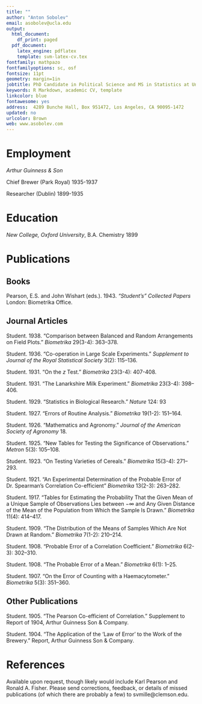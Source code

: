 ```yaml
---
title: ""
author: "Anton Sobolev"
email: asobolev@ucla.edu
output:
  html_document:
    df_print: paged
  pdf_document:
    latex_engine: pdflatex
    template: svm-latex-cv.tex
fontfamily: mathpazo
fontfamilyoptions: sc, osf
fontsize: 11pt
geometry: margin=1in
jobtitle: PhD Candidate in Political Science and MS in Statistics at University of California, Los Angeles
keywords: R Markdown, academic CV, template
linkcolor: blue
fontawesome: yes
address:  4289 Bunche Hall, Box 951472, Los Angeles, CA 90095-1472
updated: no
urlcolor: Brown
web: www.asobolev.com
---
```


# Employment

*Arthur Guinness & Son*

Chief Brewer (Park Royal) \hfill 1935-1937

Researcher (Dublin) \hfill 1899-1935

# Education

*New College, Oxford University*, B.A. Chemistry \hfill 1899


# Publications

## Books

Pearson, E.S. and John Wishart (eds.). 1943. *"Student's" Collected Papers* London: Biometrika Office.

## Journal Articles

Student. 1938. "Comparison between Balanced and Random Arrangements on Field Plots." *Biometrika* 29(3-4): 363--378.

Student. 1936. "Co-operation in Large Scale Experiments." *Supplement to Journal of the Royal Statistical Society* 3(2): 115--136.

Student. 1931. "On the *z* Test." *Biometrika* 23(3-4): 407-408.

Student. 1931. "The Lanarkshire Milk Experiment." *Biometrika* 23(3-4): 398--406.

Student. 1929. "Statistics in Biological Research." *Nature* 124: 93

Student. 1927. "Errors of Routine Analysis." *Biometrika* 19(1-2): 151--164.

Student. 1926. "Mathematics and Agronomy." *Journal of the American Society of Agronomy* 18.

Student. 1925. "New Tables for Testing the Significance of Observations." *Metron* 5(3): 105--108.

Student. 1923. "On Testing Varieties of Cereals." *Biometrika* 15(3-4): 271--293.

Student. 1921. "An Experimental Determination of the Probable Error of Dr. Spearman's Correlation Co-efficient" *Biometrika* 13(2-3): 263--282.

Student. 1917. "Tables for Estimating the Probability That the Given Mean of a Unique Sample of Observations Lies between $-\infty$ and Any Given Distance of the Mean of the Population from Which the Sample Is Drawn." *Biometrika* 11(4): 414--417.

Student. 1909. "The Distribution of the Means of Samples Which Are Not Drawn at Random." *Biometrika* 7(1-2): 210--214.

Student. 1908. "Probable Error of a Correlation Coefficient." *Biometrika* 6(2-3): 302--310.

Student. 1908. "The Probable Error of a Mean." *Biometrika* 6(1): 1--25.

Student. 1907. "On the Error of Counting with a Haemacytometer." *Biometrika* 5(3): 351--360.

## Other Publications

Student. 1905. "The Pearson Co-efficient of Correlation." Supplement to Report of 1904, Arthur Guinness Son & Company.

Student. 1904. "The Application of the 'Law of Error' to the Work of the Brewery." Report, Arthur Guinness Son & Company.

# References

Available upon request, though likely would include Karl Pearson and Ronald A. Fisher. Please send corrections, feedback, or details of missed publications (of which there are probably a few) to svmille@clemson.edu.